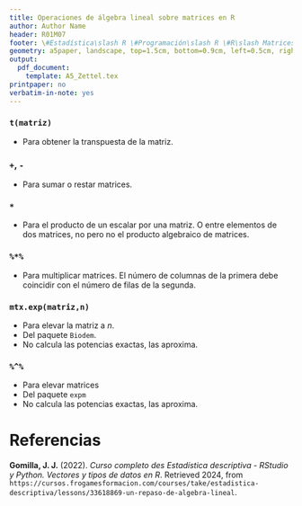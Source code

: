 ```yaml
---
title: Operaciones de álgebra lineal sobre matrices en R
author: Author Name
header: R01M07
footer: \#Estadística\slash R \#Programación\slash R \#R\slash Matrices
geometry: a5paper, landscape, top=1.5cm, bottom=0.9cm, left=0.5cm, right=0.5cm, headsep = 0.5cm, footskip = 12pt
output:
  pdf_document: 
    template: A5_Zettel.tex
printpaper: no
verbatim-in-note: yes
---
```

### `t(matriz)`
- Para obtener la transpuesta de la matriz.

### `+`, `-`
- Para sumar o restar matrices.

### `*`
- Para el producto de un escalar por una matriz. O entre elementos de dos matrices, no pero no el producto algebraico de matrices.

### `%*%`
- Para multiplicar matrices. El número de columnas de la primera debe coincidir con el número de filas de la segunda.

### `mtx.exp(matriz,n)`
- Para elevar la matriz a $n$.
- Del paquete `Biodem`.
- No calcula las potencias exactas, las aproxima.

### `%^%`
- Para elevar matrices
- Del paquete `expm`
- No calcula las potencias exactas, las aproxima.

\pagebreak

# Referencias

**Gomilla, J. J.** (2022). _Curso completo des Estadística descriptiva - RStudio y Python. Vectores y tipos de datos en R_. Retrieved 2024, from <code style="word-wrap: break-word;">https://cursos.frogamesformacion.com/courses/take/estadistica-descriptiva/lessons/33618869-un-repaso-de-algebra-lineal</code>.